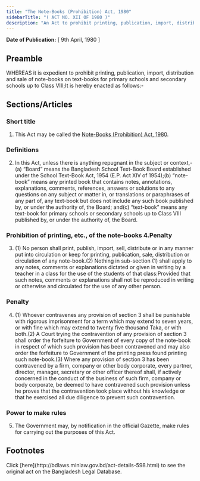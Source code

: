 ```yaml
---
title: "The Note-Books (Prohibition) Act, 1980"
sidebarTitle: "( ACT NO. XII OF 1980 )"
description: "An Act to prohibit printing, publication, import, distribution and sale of note-books on text-books for primary schools and secondary schools up to Class VIII."
---
```


**Date of Publication:** [ 9th April, 1980 ]

## Preamble

WHEREAS it is expedient to prohibit printing, publication, import, distribution and sale of note-books on text-books for primary schools and secondary schools up to Class VIII;It is hereby enacted as follows:-

## Sections/Articles

### Short title

1. This Act may be called the [Note-Books (Prohibition) Act, 1980](/laws/volume-21/act-598 "Note-Books (Prohibition) Act, 1980").

### Definitions

2. In this Act, unless there is anything repugnant in the subject or context,-(a) “Board” means the Bangladesh School Text-Book Board established under the School Text-Book Act, 1954 (E.P. Act XIV of 1954);(b) “note-book” means any printed book that contains notes, annotations, explanations, comments, references, answers or solutions to any questions on any subject or matter in, or translations or paraphrases of any part of, any text-book but does not include any such book published by, or under the authority of, the Board; and(c) “text-book” means any text-book for primary schools or secondary schools up to Class VIII published by, or under the authority of, the Board.

### Prohibition of printing, etc., of the note-books 4.Penalty

3. (1) No person shall print, publish, import, sell, distribute or in any manner put into circulation or keep for printing, publication, sale, distribution or circulation of any note-book.(2) Nothing in sub-section (1) shall apply to any notes, comments or explanations dictated or given in writing by a teacher in a class for the use of the students of that class:Provided that such notes, comments or explanations shall not be reproduced in writing or otherwise and circulated for the use of any other person.

### Penalty

4. (1) Whoever contravenes any provision of section 3 shall be punishable with rigorous imprisonment for a term which may extend to seven years, or with fine which may extend to twenty five thousand Taka, or with both.(2) A Court trying the contravention of any provision of section 3 shall order the forfeiture to Government of every copy of the note-book in respect of which such provision has been contravened and may also order the forfeiture to Government of the printing press found printing such note-book.(3) Where any provision of section 3 has been contravened by a firm, company or other body corporate, every partner, director, manager, secretary or other officer thereof shall, if actively concerned in the conduct of the business of such firm, company or body corporate, be deemed to have contravened such provision unless he proves that the contravention took place without his knowledge or that he exercised all due diligence to prevent such contravention.

### Power to make rules

5. The Government may, by notification in the official Gazette, make rules for carrying out the purposes of this Act.

## Footnotes

<Note>
  Click [here](http://bdlaws.minlaw.gov.bd/act-details-598.html) to see the original act on the Bangladesh Legal Database.
</Note>
